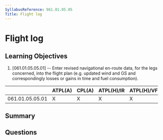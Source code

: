 ```yaml
---
SyllabusReference: 061.01.05.05
Title: Flight log
---
```


# Flight log

## Learning Objectives

1. [061.01.05.05.01] -- Enter revised navigational en-route data, for the legs
   concerned, into the flight plan (e.g. updated wind and GS and correspondingly
   losses or gains in time and fuel consumption).

|                 | ATPL(A) | CPL(A) | ATPL(H)/IR | ATPL(H)/VFR | CPL(H) | IR  | CBIR(A) |
| --------------- | ------- | ------ | ---------- | ----------- | ------ | --- | ------- |
| 061.01.05.05.01 | X       | X      | X          | X           | X      |     |         |

## Summary

## Questions

